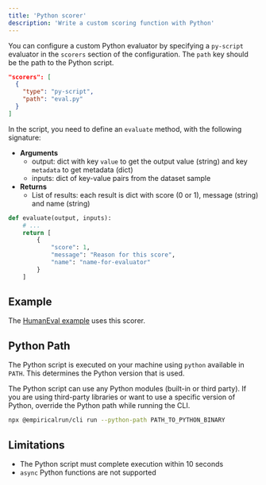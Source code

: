 ```yaml
---
title: 'Python scorer'
description: 'Write a custom scoring function with Python'
---
```


You can configure a custom Python evaluator by specifying a `py-script` evaluator in
the `scorers` section of the configuration. The `path` key should be the path to the Python script.

```json
"scorers": [
  {
    "type": "py-script",
    "path": "eval.py"
  }
]
```

In the script, you need to define an `evaluate` method, with the following signature:

- **Arguments**
  - output: dict with key `value` to get the output value (string) and key `metadata` to get metadata (dict)
  - inputs: dict of key-value pairs from the dataset sample
- **Returns**
  - List of results: each result is dict with score (0 or 1), message (string) and name (string)

```python
def evaluate(output, inputs):
    # ...
    return [
        {
            "score": 1,
            "message": "Reason for this score",
            "name": "name-for-evaluator"
        }
    ]
```

## Example

The [HumanEval example](https://github.com/empirical-run/empirical/tree/main/examples/humaneval) uses this scorer.

## Python Path

The Python script is executed on your machine using `python` available in `PATH`. This
determines the Python version that is used.

The Python script can use any Python modules (built-in or third party). If you are
using third-party libraries or want to use a specific version of Python, override
the Python path while running the CLI.

```sh
npx @empiricalrun/cli run --python-path PATH_TO_PYTHON_BINARY
```

## Limitations

- The Python script must complete execution within 10 seconds
- `async` Python functions are not supported
